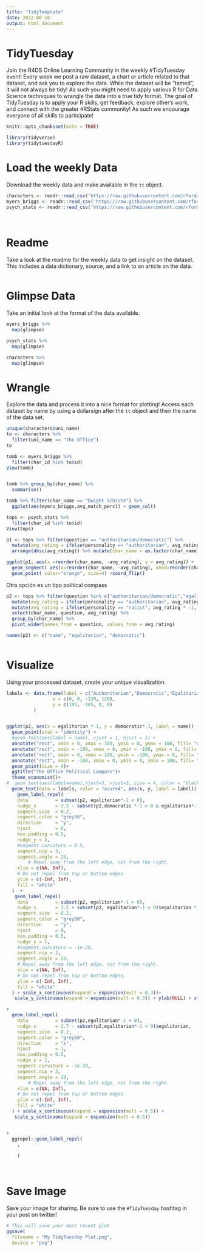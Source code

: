 ```yaml
---
title: "TidyTemplate"
date: 2022-08-16
output: html_document
---
```


# TidyTuesday

Join the R4DS Online Learning Community in the weekly #TidyTuesday event!
Every week we post a raw dataset, a chart or article related to that dataset, and ask you to explore the data.
While the dataset will be “tamed”, it will not always be tidy! As such you might need to apply various R for Data Science techniques to wrangle the data into a true tidy format.
The goal of TidyTuesday is to apply your R skills, get feedback, explore other’s work, and connect with the greater #RStats community!
As such we encourage everyone of all skills to participate!

```r

knitr::opts_chunk$set(echo = TRUE)

library(tidyverse)
library(tidytuesdayR)

```

# Load the weekly Data

Download the weekly data and make available in the `tt` object.

```r

characters <- readr::read_csv('https://raw.githubusercontent.com/rfordatascience/tidytuesday/master/data/2022/2022-08-16/characters.csv')
myers_briggs <- readr::read_csv('https://raw.githubusercontent.com/rfordatascience/tidytuesday/master/data/2022/2022-08-16/myers_briggs.csv')
psych_stats <- readr::read_csv('https://raw.githubusercontent.com/rfordatascience/tidytuesday/master/data/2022/2022-08-16/psych_stats.csv')
  
  
```


# Readme

Take a look at the readme for the weekly data to get insight on the dataset.
This includes a data dictionary, source, and a link to an article on the data.

```r

```


# Glimpse Data

Take an initial look at the format of the data available.

```r

myers_briggs %>% 
  map(glimpse)

psych_stats %>% 
  map(glimpse)

characters %>% 
  map(glimpse)


```

# Wrangle

Explore the data and process it into a nice format for plotting! Access each dataset by name by using a dollarsign after the `tt` object and then the name of the data set.

```r

unique(characters$uni_name)
to <- characters %>% 
  filter(uni_name == "The Office")
to

tomb <- myers_briggs %>% 
  filter(char_id %in% to$id)
View(tomb)


tomb %>% group_by(char_name) %>% 
  summarise()

tomb %>% filter(char_name == "Dwight Schrute") %>% 
  ggplot(aes(myers_briggs,avg_match_perc)) + geom_col()

```

```r
tops <- psych_stats %>% 
  filter(char_id %in% to$id)
View(tops)

p1 <- tops %>% filter(question == "authoritarian/democratic") %>%
  mutate(avg_rating = ifelse(personality == "authoritarian", avg_rating * -1, avg_rating)) %>% 
  arrange(desc(avg_rating)) %>% mutate(char_name = as.factor(char_name))

ggplot(p1, aes(x =reorder(char_name, -avg_rating), y = avg_rating)) + 
  geom_segment( aes(x=reorder(char_name, -avg_rating), xend=reorder(char_name, -avg_rating), y=1, yend=avg_rating), color="grey") +
  geom_point( color="orange", size=4) +coord_flip() 


```

Otra opción es un tipo political compass

```r
p2 <- tops %>% filter(question %in% c("authoritarian/democratic","egalitarian/racist")) %>%
  mutate(avg_rating = ifelse(personality == "authoritarian", avg_rating * -1, avg_rating)) %>% 
  mutate(avg_rating = ifelse(personality == "racist", avg_rating * -1, avg_rating)) %>% 
  select(char_name, question, avg_rating) %>% 
  group_by(char_name) %>% 
  pivot_wider(names_from = question, values_from = avg_rating) 

names(p2) <- c("name", "egalitarian", "democratic")



```


# Visualize

Using your processed dataset, create your unique visualization.

```r
labels <- data.frame(label = c("Authoritarian","Democratic","Egalitarian","Racist"),
                 x = c(0, 0, -120, 120),
                 y = c(105, -105, 0, 0)
          )


ggplot(p2, aes(x = egalitarian *-1, y = democratic*-1, label = name)) +
  geom_point(stat = "identity") +
  #geom_text(aes(label = name), vjust = 1, hjust = 1) +
  annotate("rect", xmin = 0, xmax = 100, ymin = 0, ymax = 100, fill= "deepskyblue3", color = "black")  + 
  annotate("rect", xmin = -100, xmax = 0, ymin = -100, ymax = 0, fill= "palegreen1", color = "black") + 
  annotate("rect", xmin = 0, xmax = 100, ymin = -100, ymax = 0, fill= "plum3", color = "black") + 
  annotate("rect", xmin = -100, xmax = 0, ymin = 0, ymax = 100, fill= "indianred1", color = "black") + 
  geom_point(size = 4)+
  ggtitle("The Office Political Compass")+
  theme_economist()+
#  geom_text(aes(label=name),hjust=3, vjust=3, size = 4, color = "black") + 
  geom_text(data = labels, color = "azure4", aes(x, y, label = label)) +
    geom_label_repel(
    data          = subset(p2, egalitarian*-1 < 0),
    nudge_x       = 3.5 - subset(p2,democratic *-1 > 0 & egalitarian*-1 < 0)$democratic * -1,
    segment.size  = 0.2,
    segment.color = "grey50",
    direction     = "y",
    hjust         = 0,
    box.padding = 0.5,
    nudge_y = 2,
    #segment.curvature = 0.5,
    segment.ncp = 3,
    segment.angle = 20,
        # Repel away from the left edge, not from the right.
    xlim = c(NA, Inf),
    # Do not repel from top or bottom edges.
    ylim = c(-Inf, Inf),
    fill = "white"
  )  +
   geom_label_repel(
    data          = subset(p2, egalitarian*-1 > 0),
    nudge_x       = 3.5 + subset(p2, egalitarian*-1 > 0)$egalitarian * -1,
    segment.size  = 0.2,
    segment.color = "grey50",
    direction     = "y",
    hjust         = 0,
    box.padding = 0.5,
    nudge_y = 1,
    #segment.curvature = -1e-20,
    segment.ncp = 3,
    segment.angle = 20,
    # Repel away from the left edge, not from the right.
    xlim = c(NA, Inf),
    # Do not repel from top or bottom edges.
    ylim = c(-Inf, Inf),
    fill = "white"
  ) + scale_x_continuous(expand = expansion(mult = 0.3))+
   scale_y_continuous(expand = expansion(mult = 0.3)) + ylab(NULL) + xlab(NULL)

+
  geom_label_repel(
    data          = subset(p2,egalitarian*-1 < 0),
    nudge_x       = 2.7 - subset(p2,egalitarian*-1 < 0)$egalitarian,
    segment.size  = 0.2,
    segment.color = "grey50",
    direction     = "x",
    hjust         = 1,
    box.padding = 0.5,
    nudge_y = 1,
    segment.curvature = -1e-20,
    segment.ncp = 3,
    segment.angle = 20,
        # Repel away from the left edge, not from the right.
    xlim = c(NA, Inf),
    # Do not repel from top or bottom edges.
    ylim = c(-Inf, Inf),
    fill = "white"
  ) + scale_x_continuous(expand = expansion(mult = 0.5)) +
   scale_y_continuous(expand = expansion(mult = 0.5)) 


+
  ggrepel::geom_label_repel(    
    ,
    
    ) 

  
```

# Save Image

Save your image for sharing. Be sure to use the `#TidyTuesday` hashtag in your post on twitter! 

```r

# This will save your most recent plot
ggsave(
  filename = "My TidyTuesday Plot.png",
  device = "png")

```
